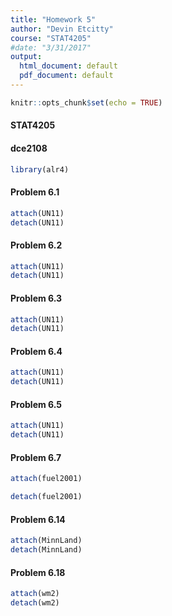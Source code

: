 ```yaml
---
title: "Homework 5"
author: "Devin Etcitty"
course: "STAT4205"
#date: "3/31/2017"
output:
  html_document: default
  pdf_document: default
---
```


```r
knitr::opts_chunk$set(echo = TRUE)
```

#### STAT4205
#### dce2108


```r
library(alr4)
```

<!--- --->

#### Problem 6.1
<!--- F-test multiple models --->
```r
attach(UN11)
detach(UN11)
```

#### Problem 6.2
<!--- No model between (6.7) vs (6.8) --->
```r
attach(UN11)
detach(UN11)
```



#### Problem 6.3
<!--- --->
```r
attach(UN11)
detach(UN11)
```


#### Problem 6.4
<!--- --->
```r
attach(UN11)
detach(UN11)
```



#### Problem 6.5
<!--- --->
```r
attach(UN11)
detach(UN11)
```



#### Problem 6.7
<!--- --->
```r
attach(fuel2001)

detach(fuel2001)
```


#### Problem 6.14
<!--- Testing for lack-of-fit --->
```r
attach(MinnLand)
detach(MinnLand)
```



#### Problem 6.18
<!--- Windmill data --->
```r
attach(wm2)
detach(wm2)
```

